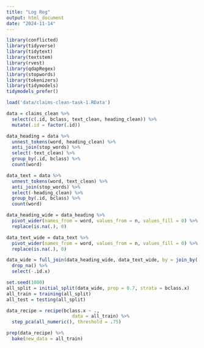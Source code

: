 ```yaml
---
title: "Log Reg"
output: html_document
date: "2024-11-14"
---
```


```r
library(conflicted)
library(tidyverse)
library(tidytext)
library(textstem)
library(rvest)
library(qdapRegex)
library(stopwords)
library(tokenizers)
library(tidymodels)
tidymodels_prefer()
```

```r
load('data/claims-clean-task-1.RData')
```

```r
data = claims_clean %>%
  select(c(.id, bclass, text_clean, heading_clean)) %>%
  mutate(.id = factor(.id))

data_heading = data %>%
  unnest_tokens(word, heading_clean) %>%
  anti_join(stop_words) %>%
  select(-text_clean) %>%
  group_by(.id, bclass) %>%
  count(word)

data_text = data %>%
  unnest_tokens(word, text_clean) %>%
  anti_join(stop_words) %>%
  select(-heading_clean) %>%
  group_by(.id, bclass) %>%
  count(word)

data_heading_wide = data_heading %>%
  pivot_wider(names_from = word, values_from = n, values_fill = 0) %>%
  replace(is.na(.), 0)

data_text_wide = data_text %>%
  pivot_wider(names_from = word, values_from = n, values_fill = 0) %>%
  replace(is.na(.), 0)

data_wide = full_join(data_heading_wide, data_text_wide, by = join_by(.id), multiple = 'all', keep = TRUE, relationship = 'one-to-one') %>%
  drop_na() %>%
  select(-.id.x)
```

```r
set.seed(1000)
all_split = initial_split(data_wide, prop = 0.7, strata = bclass.x)
all_train = training(all_split)
all_test = testing(all_split)
```

```r
data_recipe = recipe(bclass.x ~ ., 
                        data = all_train) %>%
  step_pca(all_numeric(), threshold = .75)

prep(data_recipe) %>%
  bake(new_data = all_train)

```